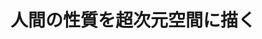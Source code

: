 ﻿---
title: "人間の性質を超次元空間に描く"
category: "環境・社会理工学院"
vol: 10
interviewee: "穐山 貞登 "
url: ""
tags: ["人間","次元"]
pdf: "10-4.pdf"
career: ""
preface: ""
---
